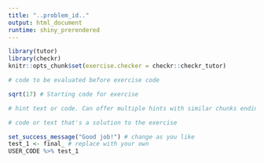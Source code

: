```yaml
---
title: "..problem_id.."
output: html_document
runtime: shiny_prerendered
---
```


```r
library(tutor)
library(checkr)
knitr::opts_chunk$set(exercise.checker = checkr::checkr_tutor)
```

```r
# code to be evaluated before exercise code
```

<!-- narrative before exercise -->

```r
sqrt(17) # Starting code for exercise
```

<!-- narrative to wrap up (if any) goes here -->

```r
# hint text or code. Can offer multiple hints with similar chunks ending in hint-1, hint-2, etc.
```

```r
# code or text that's a solution to the exercise
```

```r
set_success_message("Good job!") # change as you like
test_1 <- final_ # replace with your own
USER_CODE %>% test_1
```

